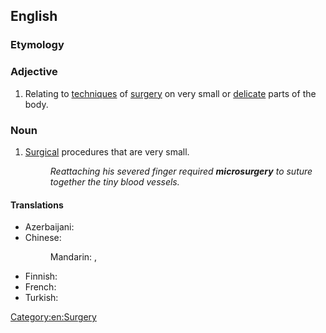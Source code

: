 ==English==
{{wikipedia}}

===Etymology===
{{prefix|en|micro|surgery}}

===Adjective===
{{en-adj|-}}

# Relating to [[technique]]s of [[surgery]] on very small or [[delicate]] parts of the body.

===Noun===
{{en-noun|microsurgeries}}

# [[surgery|Surgical]] procedures that are very small.
#: ''Reattaching his severed finger required '''microsurgery''' to suture together the tiny blood vessels.''

====Translations====
{{trans-top|surgical procedures that are very small}}
* Azerbaijani: {{t+|az|mikrocərrahiyyə}}
* Chinese:
*: Mandarin: {{t|cmn|顯微外科}}, {{t|cmn|显微外科|tr=xiǎnwēi wàikē}}
{{trans-mid}}
* Finnish: {{t|fi|mikrokirurgia}}
* French: {{t+|fr|microchirurgie|f}}
* Turkish: {{t+|tr|mikrocerrahi}}
{{trans-bottom}}

[[Category:en:Surgery]]